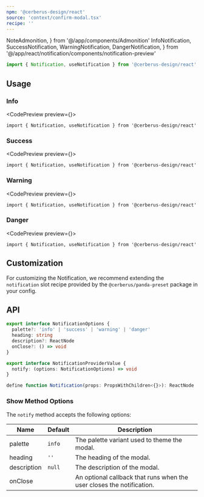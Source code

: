 ```yaml
---
npm: '@cerberus-design/react'
source: 'context/confirm-modal.tsx'
recipe: ''
---
```


  NoteAdmonition,
} from '@/app/components/Admonition'
  InfoNotification,
  SuccessNotification,
  WarningNotification,
  DangerNotification,
} from '@/app/react/notification/components/notification-preview'

```ts
import { Notification, useNotification } from '@cerberus-design/react'
```

## Usage

### Info

<CodePreview preview={<InfoNotification />}>
```tsx title="some-page.tsx"
import { Notification, useNotification } from '@cerberus-design/react'
```
</CodePreview>

### Success

<CodePreview preview={<SuccessNotification />}>
```tsx title="some-page.tsx"
import { Notification, useNotification } from '@cerberus-design/react'
```
</CodePreview>

### Warning

<CodePreview preview={<WarningNotification />}>
```tsx title="some-page.tsx"
import { Notification, useNotification } from '@cerberus-design/react'
```
</CodePreview>

### Danger

<CodePreview preview={<DangerNotification />}>
```tsx title="some-page.tsx"
import { Notification, useNotification } from '@cerberus-design/react'
```
</CodePreview>

## Customization

For customizing the Notification, we recommend extending the `notification` slot recipe provided by the `@cerberus/panda-preset` package in your config.

## API

```ts showLineNumbers=false
export interface NotificationOptions {
  palette?: 'info' | 'success' | 'warning' | 'danger'
  heading: string
  description?: ReactNode
  onClose?: () => void
}

export interface NotificationProviderValue {
  notify: (options: NotificationOptions) => void
}

define function Notification(props: PropsWithChildren<{}>): ReactNode
````

### Show Method Options

The `notify` method accepts the following options:

| Name     | Default | Description                            |
| -------- | ------- | -------------------------------------- |
| palette | `info` | The palette variant used to theme the modal.           |
| heading | `''` | The heading of the modal. |
| description | `null` | The description of the modal. |
| onClose |  | An optional callback that runs when the user closes the notification. |
